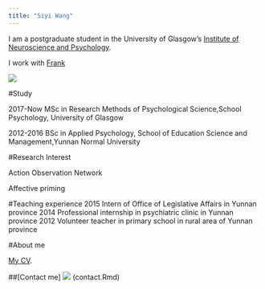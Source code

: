 ```yaml
---
title: "Siyi Wang"   
---
```


I am a postgraduate student in the University of Glasgow's
[Institute of Neuroscience and Psychology](http://www.gla.ac.uk/researchinstitutes/neurosciencepsychology/).

I work with [Frank](http://supervisor/website)



![](images/syi.jpeg)   

#Study    

2017-Now  MSc in Research Methods of Psychological Science,School Psychology, University of Glasgow

2012-2016 BSc in Applied Psychology, School of Education Science and Management,Yunnan Normal University




#Research Interest

Action Observation Network

Affective priming

#Teaching experience
2015        Intern of Office of Legislative Affairs in Yunnan province 
2014        Professional internship in psychiatric clinic in Yunnan province
2012        Volunteer teacher in primary school in rural area of Yunnan province


#About me

[My CV](My CV.docx).


##[Contact me]
![](images/kk.jpeg) (contact.Rmd)



